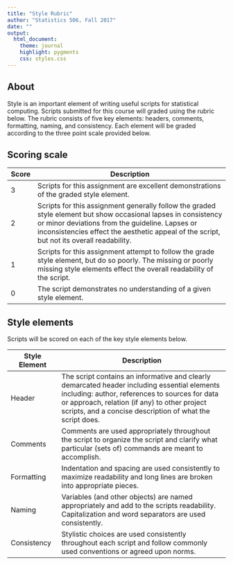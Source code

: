 ```yaml
---
title: "Style Rubric"
author: "Statistics 506, Fall 2017"
date: ""
output: 
  html_document:
    theme: journal
    highlight: pygments
    css: styles.css
---
```


## About
Style is an important element of writing useful scripts for statistical computing.
Scripts submitted for this course will graded using the rubric below. The rubric consists
of five key elements: headers, comments, formatting, naming, and consistency.  Each element
will be graded according to the three point scale provided below.

## Scoring scale
| Score | Description |
|--------|--------------------------------------------------------|
| 3 | Scripts for this assignment are excellent demonstrations of the graded style element. | 
| 2 | Scripts for this assignment generally follow the graded style element but show occasional lapses in consistency or minor deviations from the guideline. Lapses or inconsistencies effect the aesthetic appeal of the script, but not its overall readability.|
| 1 | Scripts for this assignment attempt to follow the grade style element, but do so poorly.  The missing or poorly missing style elements effect the overall readability of the script.|
| 0 | The script demonstrates no understanding of a given style element.|

## Style elements

Scripts will be scored on each of the key style elements below.

| Style Element | Description |
|---------------|-------------------------------------------------|
| Header | The script contains an informative and clearly demarcated header including essential elements including: author, references to sources for data or approach, relation (if any) to other project scripts, and a concise description of what the script does. |
| Comments | Comments are used appropriately throughout the script to organize the script and clarify what particular (sets of) commands are meant to accomplish. |
| Formatting | Indentation and spacing are used consistently to maximize readability and long lines are broken into appropriate pieces.  |
| Naming | Variables (and other objects) are named appropriately and add to the scripts readability.  Capitalization and word separators are used consistently. |
| Consistency | Stylistic choices are used consistently throughout each script and follow commonly used conventions or agreed upon norms. |

